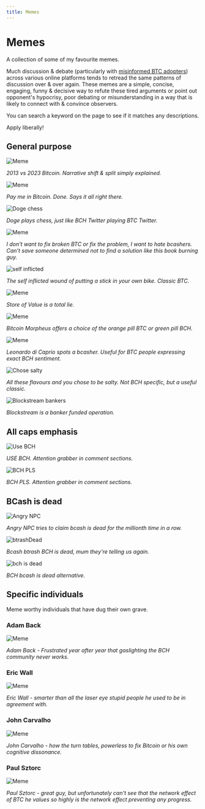 ```yaml
---
title: Memes
---
```



# Memes

A collection of some of my favourite memes.

Much discussion & debate (particularly with [misinformed BTC adopters](/faqs/BCH-vs-BTC/whats-wrong-with-bitcoin-btc)) across various online platforms tends to retread the same patterns of discussion over & over again. These memes are a simple, concise, engaging, funny & decisive way to refute these tired arguments or point out opponent's hypocrisy, poor debating or misunderstanding in a way that is likely to connect with & convince observers.

You can search a keyword on the page to see if it matches any descriptions.

Apply liberally!

## General purpose

<img src={splitBitcoin} alt="Meme" />

_2013 vs 2023 Bitcoin. Narrative shift & split simply explained._

<img src={paymeinBitcoin} alt="Meme" />

_Pay me in Bitcoin. Done. Says it all right there._

<img src={dogeChess} alt="Doge chess" />

_Doge plays chess, just like BCH Twitter playing BTC Twitter._

<img src={iwanttohatebcashers} alt="Meme" />

_I don't want to fix broken BTC or fix the problem, I want to hate bcashers. Can't save someone determined not to find a solution like this book burning guy._

<img src={selfInflicted} alt="self inflicted" />

_The self inflicted wound of putting a stick in your own bike. Classic BTC._

<img src={balloonMeme} alt="Meme" />

_Store of Value is a total lie._

<img src={BitcoinMorpheus} alt="Meme" />

_Bitcoin Morpheus offers a choice of the orange pill BTC or green pill BCH._

<img src={bcasherLeo} alt="Meme" />

_Leonardo di Caprio spots a bcasher. Useful for BTC people expressing exact BCH sentiment._

<img src={choseSalty} alt="Chose salty" />

_All these flavours and you chose to be salty. Not BCH specific, but a useful classic._

<img src={bankers} alt="Blockstream bankers" />

_Blockstream is a banker funded operation._

## All caps emphasis

<img src={usebch} alt="Use BCH" />

_USE BCH. Attention grabber in comment sections._

<img src={bchpls} alt="BCH PLS" />

_BCH PLS. Attention grabber in comment sections._

## BCash is dead

<img src={angrynpc} alt="Angry NPC" />

_Angry NPC tries to claim bcash is dead for the millionth time in a row._

<img src={btrashDead} alt="btrashDead" />

_Bcash btrash BCH is dead, mum they're telling us again._

<img src={bchisdeadscreaming} alt="bch is dead" />

_BCH bcash is dead alternative._

## Specific individuals

Meme worthy individuals that have dug their own grave.

### Adam Back

<img src={adamBackMeme} alt="Meme" />

_Adam Back - Frustrated year after year that gaslighting the BCH community never works._

### Eric Wall

<img src={ericWall} alt="Meme" />

_Eric Wall - smarter than all the laser eye stupid people he used to be in agreement with._

### John Carvalho

<img src={johnCarvalho} alt="Meme" />

_John Carvalho - how the turn tables, powerless to fix Bitcoin or his own cognitive dissonance._

### Paul Sztorc

<img src={paulSztorc} alt="Meme" />

_Paul Sztorc - great guy, but unfortunately can't see that the network effect of BTC he values so highly is the network effect preventing any progress._
